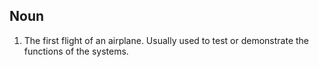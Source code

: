 ==Noun==
#The first flight of an airplane. Usually used to test or demonstrate the functions of the systems.

{{stub}}